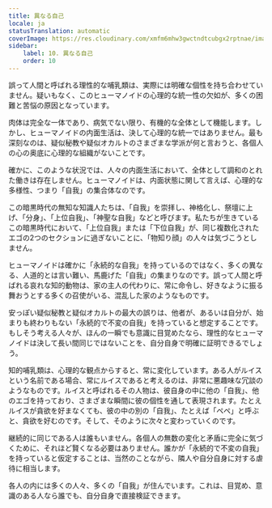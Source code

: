 ```yaml
---
title: 異なる自己
locale: ja
statusTranslation: automatic
coverImage: https://res.cloudinary.com/xmfm6mhw3gwctndtcubgx2rptnae/image/upload/v1740468922/small_cover_tratado_de_psicologia_revolucionaria_a4c0dca4e0.webp
sidebar:
    label: 10. 異なる自己
    order: 10
---
```

誤って人間と呼ばれる理性的な哺乳類は、実際には明確な個性を持ち合わせていません。疑いもなく、このヒューマノイドの心理的な統一性の欠如が、多くの困難と苦悩の原因となっています。

肉体は完全な一体であり、病気でない限り、有機的な全体として機能します。しかし、ヒューマノイドの内面生活は、決して心理的な統一ではありません。最も深刻なのは、疑似秘教や疑似オカルトのさまざまな学派が何と言おうと、各個人の心の奥底に心理的な組織がないことです。

確かに、このような状況では、人々の内面生活において、全体として調和のとれた働きは存在しません。ヒューマノイドは、内面状態に関して言えば、心理的な多様性、つまり「自我」の集合体なのです。

この暗黒時代の無知な知識人たちは、「自我」を崇拝し、神格化し、祭壇に上げ、「分身」、「上位自我」、「神聖な自我」などと呼びます。私たちが生きているこの暗黒時代において、「上位自我」または「下位自我」が、同じ複数化されたエゴの2つのセクションに過ぎないことに、「物知り顔」の人々は気づこうとしません。

ヒューマノイドは確かに「永続的な自我」を持っているのではなく、多くの異なる、人道的とは言い難い、馬鹿げた「自我」の集まりなのです。誤って人間と呼ばれる哀れな知的動物は、家の主人の代わりに、常に命令し、好きなように振る舞おうとする多くの召使がいる、混乱した家のようなものです。

安っぽい疑似秘教と疑似オカルトの最大の誤りは、他者が、あるいは自分が、始まりも終わりもない「永続的で不変の自我」を持っていると想定することです。もしそう考える人々が、ほんの一瞬でも意識に目覚めたなら、理性的なヒューマノイドは決して長い間同じではないことを、自分自身で明確に証明できるでしょう。

知的哺乳類は、心理的な観点からすると、常に変化しています。ある人がルイスという名前である場合、常にルイスであると考えるのは、非常に悪趣味な冗談のようなものです。ルイスと呼ばれるその人物は、彼自身の中に他の「自我」、他のエゴを持っており、さまざまな瞬間に彼の個性を通して表現されます。たとえルイスが貪欲を好まなくても、彼の中の別の「自我」、たとえば「ペペ」と呼ぶと、貪欲を好むのです。そして、そのように次々と変わっていくのです。

継続的に同じである人は誰もいません。各個人の無数の変化と矛盾に完全に気づくために、それほど賢くなる必要はありません。誰かが「永続的で不変の自我」を持っていると仮定することは、当然のことながら、隣人や自分自身に対する虐待に相当します。

各人の内には多くの人々、多くの「自我」が住んでいます。これは、目覚め、意識のある人なら誰でも、自分自身で直接検証できます。


